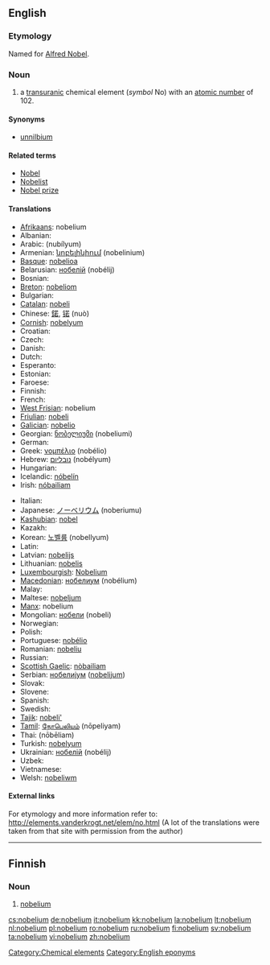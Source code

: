 {{also|Nobelium}}
==English==
{{elements|No|mendelevium|Md|lawrencium|Lr}}

===Etymology===
Named for [[w:Alfred Nobel|Alfred Nobel]].

===Noun===
{{en-noun|-}}
{{wikipedia}}

# a [[transuranic]] chemical element (''symbol'' No) with an [[atomic number]] of 102.

====Synonyms====
* [[unnilbium]]

====Related terms====
* [[w:Alfred Nobel|Nobel]]
* [[Nobelist]]
* [[Nobel prize]]

====Translations====
{{top}}
* [[Afrikaans]]: nobelium
* Albanian: {{t-|sq|nobelium|xs=Albanian}}
* Arabic: {{Arab|[[نوبليوم]]}} (nubílyum) {{m}}
* Armenian: [[նոբելինիում]] (nobelinium)
* [[Basque]]: [[nobelioa]]
* Belarusian: [[нобелiй]] (nobélij) {{m}}
* Bosnian: {{t-|bs|nobelij}}
* [[Breton]]: [[nobeliom]]
* Bulgarian: {{t-|bg|нобелий|m|tr=nobélij|sc=Cyrl}}
* [[Catalan]]: [[nobeli]]
* Chinese: [[鍩]], [[锘]] (nuò)
* [[Cornish]]: [[nobelyum]]
* Croatian: {{t-|hr|nobelij}}
* Czech: {{t+|cs|nobelium}}
* Danish: {{t-|da|nobelium}}
* Dutch: {{t+|nl|nobelium|n}}
* Esperanto: {{t-|eo|nobelio|xs=Esperanto}}
* Estonian: {{t-|et|nobeelium}}
* Faroese: {{t-|fo|nobelium|xs=Faroese}}
* Finnish: {{t+|fi|nobelium}}
* French: {{t+|fr|nobélium|m}}
* [[West Frisian]]: nobelium
* [[Friulian]]: [[nobeli]]
* [[Galician]]: [[nobelio]]
* Georgian: [[ნობელიუმი]] (nobeliumi)
* German: {{t+|de|Nobelium|n}}
* Greek: [[νομπέλιο]] (nobélio) {{n}}
* Hebrew: [[נובליום]] (nobélyum)
* Hungarian: {{t+|hu|nobélium}}
* Icelandic: [[nóbelín]]
* Irish: [[nóbailiam]]
{{mid}}
* Italian: {{t+|it|nobelio|m}}
* Japanese: [[ノーベリウム]] (noberiumu)
* [[Kashubian]]: [[nobel]]
* Kazakh: {{t-|kk|нобелий|tr=nobelii|sc=Cyrl|xs=Kazakh}}
* Korean: [[노벨륨]] (nobellyum)
* Latin: {{t+|la|nobelium}}
* Latvian: [[nobelijs]]
* Lithuanian: [[nobelis]]
* [[Luxembourgish]]: [[Nobelium]]
* [[Macedonian]]: [[нобелиум]] (nobélium) {{m}}
* Malay: {{t-|ms|nobelium|xs=Malay}}
* Maltese: [[nobeljum]]
* [[Manx]]: nobelium
* Mongolian: [[нобели]] (nobeli)
* Norwegian: {{t-|no|nobelium}}
* Polish: {{t+|pl|nobel|m}}
* Portuguese: [[nobélio]] {{m}}
* Romanian: [[nobeliu]] {{n}}
* Russian: {{t+|ru|нобелий|m|tr=nobélij|sc=Cyrl}}
* [[Scottish Gaelic]]: [[nòbailiam]]
* Serbian: [[нобелиjум]] ([[nobelijum]]) {{m}}
* Slovak: {{t-|sk|nobelium}}
* Slovene: {{t+|sl|nobelij}}
* Spanish: {{t+|es|nobelio|m}}
* Swedish: {{t+|sv|nobelium}}
* [[Tajik]]: [[nobeli']]
* [[Tamil]]: [[நோபெலியம்]] (nōpeliyam)
* Thai: {{Thai|[[โนเบเลียม]]}} (nōbēliam)
* Turkish: [[nobelyum]]
* Ukrainian: [[нобелiй]] (nobélij) {{m}}
* Uzbek: {{t-|uz|нобелий|tr=nobeliy|sc=Cyrl|xs=Uzbek}}
* Vietnamese: {{t-|vi|nobeli|xs=Vietnamese}}
* Welsh: [[nobeliwm]]
{{bottom}}

====External links====
For etymology and more information refer to:
http://elements.vanderkrogt.net/elem/no.html
(A lot of the translations were taken from that site with permission from the author)

<!--SOED-->

[[Category:Chemical elements]]
[[Category:English eponyms]]

----

==Finnish==
{{wikipedia|lang=fi}}

===Noun===
{{fi-noun}}

# {{element|lang=fi}} [[#English|nobelium]]

[[cs:nobelium]]
[[de:nobelium]]
[[it:nobelium]]
[[kk:nobelium]]
[[la:nobelium]]
[[lt:nobelium]]
[[nl:nobelium]]
[[pl:nobelium]]
[[ro:nobelium]]
[[ru:nobelium]]
[[fi:nobelium]]
[[sv:nobelium]]
[[ta:nobelium]]
[[vi:nobelium]]
[[zh:nobelium]]